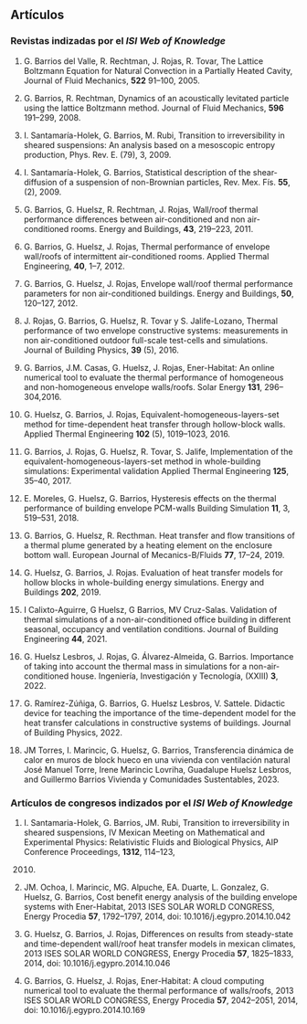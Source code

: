 ## Artículos

### Revistas indizadas por el *ISI Web of Knowledge*

1.  G. Barrios del Valle, R. Rechtman, J. Rojas, R. Tovar, The Lattice
    Boltzmann Equation for Natural Convection in a Partially Heated
    Cavity, Journal of Fluid Mechanics, **522** 91–100, 2005.

2.  G. Barrios, R. Rechtman, Dynamics of an acoustically levitated
    particle using the lattice Boltzmann method. Journal of Fluid
    Mechanics, **596** 191–299, 2008.

3.  I. Santamaría-Holek, G. Barrios, M. Rubi, Transition to
    irreversibility in sheared suspensions: An analysis based on a
    mesoscopic entropy production, Phys. Rev. E. (79), 3, 2009.

4.  I. Santamaría-Holek, G. Barrios, Statistical description of the
    shear-diffusion of a suspension of non-Brownian particles, Rev. Mex.
    Fís. **55**, (2), 2009.

5.  G. Barrios, G. Huelsz, R. Rechtman, J. Rojas, Wall/roof thermal
    performance differences between air-conditioned and non
    air-conditioned rooms. Energy and Buildings, **43**, 219–223, 2011.

6.  G. Barrios, G. Huelsz, J. Rojas, Thermal performance of envelope
    wall/roofs of intermittent air-conditioned rooms. Applied Thermal
    Engineering, **40**, 1–7, 2012.

7.  G. Barrios, G. Huelsz, J. Rojas, Envelope wall/roof thermal
    performance parameters for non air-conditioned buildings. Energy and
    Buildings, **50**, 120–127, 2012.

8.  J. Rojas, G. Barrios, G. Huelsz, R. Tovar y S. Jalife-Lozano,
    Thermal performance of two envelope constructive systems:
    measurements in non air-conditioned outdoor full-scale test-cells
    and simulations. Journal of Building Physics, **39** (5), 2016.

9.  G. Barrios, J.M. Casas, G. Huelsz, J. Rojas, Ener-Habitat: An online
    numerical tool to evaluate the thermal performance of homogeneous
    and non-homogeneous envelope walls/roofs. Solar Energy **131**,
    296–304,2016.

10. G. Huelsz, G. Barrios, J. Rojas, Equivalent-homogeneous-layers-set
    method for time-dependent heat transfer through hollow-block walls.
    Applied Thermal Engineering **102** (5), 1019–1023, 2016.

11. G. Barrios, J. Rojas, G. Huelsz, R. Tovar, S. Jalife, Implementation
    of the equivalent-homogeneous-layers-set method in whole-building
    simulations: Experimental validation Applied Thermal Engineering
    **125**, 35–40, 2017.

12. E. Moreles, G. Huelsz, G. Barrios, Hysteresis effects on the thermal
    performance of building envelope PCM-walls Building Simulation
    **11**, 3, 519–531, 2018.

13. G. Barrios, G. Huelsz, R. Recthman. Heat transfer and flow
    transitions of a thermal plume generated by a heating element on the
    enclosure bottom wall. European Journal of Mecanics-B/Fluids **77**,
    17–24, 2019.

14. G. Huelsz, G. Barrios, J. Rojas. Evaluation of heat transfer models
    for hollow blocks in whole-building energy simulations. Energy and
    Buildings **202**, 2019.

15. I Calixto-Aguirre, G Huelsz, G Barrios, MV Cruz-Salas. Validation of
    thermal simulations of a non-air-conditioned office building in
    different seasonal, occupancy and ventilation conditions. Journal of
    Building Engineering **44**, 2021.

16. G. Huelsz Lesbros, J. Rojas, G. Álvarez-Almeida, G. Barrios.
    Importance of taking into account the thermal mass in simulations
    for a non-air-conditioned house. Ingeniería, Investigación y
    Tecnología, (XXIII) **3**, 2022.

17. G. Ramírez-Zúñiga, G. Barrios, G. Huelsz Lesbros, V. Sattele.
    Didactic device for teaching the importance of the time-dependent
    model for the heat transfer calculations in constructive systems of
    buildings. Journal of Building Physics, 2022.

18. JM Torres, I. Marincic, G. Huelsz, G. Barrios, Transferencia
    dinámica de calor en muros de block hueco en una vivienda con
    ventilación natural José Manuel Torre, Irene Marincic Lovriha,
    Guadalupe Huelsz Lesbros, and Guillermo Barrios Vivienda y
    Comunidades Sustentables, 2023.

### Artículos de congresos indizados por el *ISI Web of Knowledge*

1.  I. Santamaria-Holek, G. Barrios, JM. Rubi, Transition to
    irreversibility in sheared suspensions, IV Mexican Meeting on
    Mathematical and Experimental Physics: Relativistic Fluids and
    Biological Physics, AIP Conference Proceedings, **1312**, 114–123,
    2010.

2.  JM. Ochoa, I. Marincic, MG. Alpuche, EA. Duarte, L. Gonzalez, G.
    Huelsz, G. Barrios, Cost benefit energy analysis of the building
    envelope systems with Ener-Habitat, 2013 ISES SOLAR WORLD CONGRESS,
    Energy Procedia **57**, 1792–1797, 2014, doi:
    10.1016/j.egypro.2014.10.042

3.  G. Huelsz, G. Barrios, J. Rojas, Differences on results from
    steady-state and time-dependent wall/roof heat transfer models in
    mexican climates, 2013 ISES SOLAR WORLD CONGRESS, Energy Procedia
    **57**, 1825–1833, 2014, doi: 10.1016/j.egypro.2014.10.046

4.  G. Barrios, G. Huelsz, J. Rojas, Ener-Habitat: A cloud computing
    numerical tool to evaluate the thermal performance of walls/roofs,
    2013 ISES SOLAR WORLD CONGRESS, Energy Procedia **57**, 2042–2051,
    2014, doi: 10.1016/j.egypro.2014.10.169
